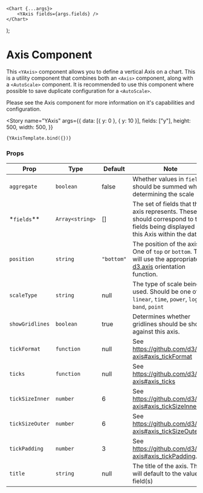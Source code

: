 <!--- XAxis.stories.mdx --->



<Meta title="Components/Axis/YAxis" component={YAxis} />

    <Chart {...args}>
        <YAxis fields={args.fields} />
    </Chart>
);

# Axis Component

This `<YAxis>` component allows you to define a vertical Axis on a chart. This is a utility component that combines both an <LinkTo kind="components-axis-types--string-axis#axis-component">`<Axis>`</LinkTo> component, along with a `<AutoScale>` component. It is recommended to use this component where possible to save duplicate configuration for a `<AutoScale>`.

Please see the <LinkTo kind="components-axis-types--string-axis#axis-component">Axis</LinkTo> component for more information on it's capabilities and configuration.

<Story
    name="YAxis"
    args={{
        data: [{ y: 0 }, { y: 10 }],
        fields: ["y"],
        height: 500,
        width: 500,
    }}
>
    {YAxisTemplate.bind({})}
</Story>

### Props

| Prop            | Type            | Default    | Note                                                                                                                                                     |
| --------------- | --------------- | ---------- | -------------------------------------------------------------------------------------------------------------------------------------------------------- |
| `aggregate`     | `boolean`       | false      | Whether values in `fields` should be summed when determining the scale                                                                                   |
| \*`fields`\*\*  | `Array<string>` | []         | The set of fields that this axis represents. These should correspond to the fields being displayed on this Axis within the data.                         |
| `position`      | `string`        | `"bottom"` | The position of the axis. One of `top` or `bottom`. This will use the appropriate [d3.axis](https://github.com/d3/d3-axis#axisTop) orientation function. |
| `scaleType`     | `string`        | null       | The type of scale being used. Should be one of `linear`, `time`, `power`, `log`, `band`, `point`                                                         |
| `showGridlines` | `boolean`       | true       | Determines whether gridlines should be shown against this axis.                                                                                          |
| `tickFormat`    | `function`      | null       | See https://github.com/d3/d3-axis#axis_tickFormat                                                                                                        |
| `ticks`         | `function`      | null       | See https://github.com/d3/d3-axis#axis_ticks                                                                                                             |
| `tickSizeInner` | `number`        | 6          | See https://github.com/d3/d3-axis#axis_tickSizeInner.                                                                                                    |
| `tickSizeOuter` | `number`        | 6          | See https://github.com/d3/d3-axis#axis_tickSizeOuter.                                                                                                    |
| `tickPadding`   | `number`        | 3          | See https://github.com/d3/d3-axis#axis_tickPadding.                                                                                                      |
| `title`         | `string`        | null       | The title of the axis. This will default to the value in field(s)                                                                                        |

<br />
